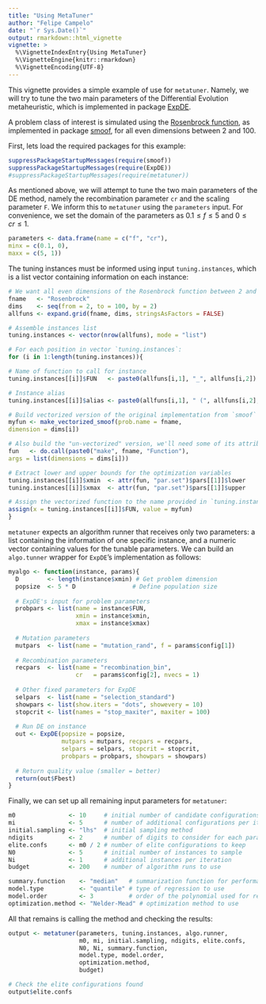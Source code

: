 ```yaml
---
title: "Using MetaTuner"
author: "Felipe Campelo"
date: "`r Sys.Date()`"
output: rmarkdown::html_vignette
vignette: >
  %\VignetteIndexEntry{Using MetaTuner}
  %\VignetteEngine{knitr::rmarkdown}
  %\VignetteEncoding{UTF-8}
---
```

  
This vignette provides a simple example of use for `metatuner`. Namely, we will 
try to tune the two main parameters of the Differential Evolution metaheuristic,
which is implemented in package 
[ExpDE](https://cran.r-project.org/package=ExpDE). 
  
A problem class of interest is simulated using the 
[Rosenbrock function](https://en.wikipedia.org/wiki/Rosenbrock_function), 
as implemented in package [smoof](https://CRAN.R-project.org/package=smoof), 
for all even dimensions between 2 and 100.
  
First, lets load the required packages for this example: 

```r
suppressPackageStartupMessages(require(smoof))
suppressPackageStartupMessages(require(ExpDE))
#suppressPackageStartupMessages(require(metatuner))
```
  
As mentioned above, we will attempt to tune the two main parameters of the DE 
method, namely the recombination parameter `cr` and the scaling parameter `F`. 
We inform this to `metatuner` using the `parameters` input. For convenience, 
we set the domain of the parameters as $0.1 \leq f \leq 5$ and 
$0 \leq cr \leq 1$.

```r
parameters <- data.frame(name = c("f", "cr"),
minx = c(0.1, 0),
maxx = c(5, 1))
```
  
The tuning instances must be informed using input `tuning.instances`, which is a
list vector containing information on each instance:

```r
# We want all even dimensions of the Rosenbrock function between 2 and 100
fname   <- "Rosenbrock"
dims    <- seq(from = 2, to = 100, by = 2)
allfuns <- expand.grid(fname, dims, stringsAsFactors = FALSE)

# Assemble instances list
tuning.instances <- vector(nrow(allfuns), mode = "list")

# For each position in vector `tuning.instances`:
for (i in 1:length(tuning.instances)){

# Name of function to call for instance
tuning.instances[[i]]$FUN   <- paste0(allfuns[i,1], "_", allfuns[i,2])

# Instance alias
tuning.instances[[i]]$alias <- paste0(allfuns[i,1], " (", allfuns[i,2], ")")

# Build vectorized version of the original implementation from `smoof`
myfun <- make_vectorized_smoof(prob.name = fname,
dimension = dims[i])

# Also build the "un-vectorized" version, we'll need some of its attributes
fun   <- do.call(paste0("make", fname, "Function"),
args = list(dimensions = dims[i]))

# Extract lower and upper bounds for the optimization variables
tuning.instances[[i]]$xmin  <- attr(fun, "par.set")$pars[[1]]$lower
tuning.instances[[i]]$xmax  <- attr(fun, "par.set")$pars[[1]]$upper

# Assign the vectorized function to the name provided in `tuning.instances`.
assign(x = tuning.instances[[i]]$FUN, value = myfun)
}
```

`metatuner` expects an algorithm runner that receives only two parameters: a 
list containing the information of one specific instance, and a numeric vector 
containing values for the tunable parameters. We can build an `algo.tunner` 
wrapper for `ExpDE`'s implementation as follows:

```r
myalgo <- function(instance, params){
  D        <- length(instance$xmin) # Get problem dimension
  popsize  <- 5 * D                # Define population size
  
  # ExpDE's input for problem parameters
  probpars <- list(name = instance$FUN,
                   xmin = instance$xmin,
                   xmax = instance$xmax)
  
  # Mutation parameters
  mutpars  <- list(name = "mutation_rand", f = params$config[1])
  
  # Recombination parameters
  recpars  <- list(name = "recombination_bin",
                   cr   = params$config[2], nvecs = 1)
  
  # Other fixed parameters for ExpDE
  selpars  <- list(name = "selection_standard")
  showpars <- list(show.iters = "dots", showevery = 10)
  stopcrit <- list(names = "stop_maxiter", maxiter = 100)
  
  # Run DE on instance
  out <- ExpDE(popsize = popsize,
               mutpars = mutpars, recpars = recpars,
               selpars = selpars, stopcrit = stopcrit,
               probpars = probpars, showpars = showpars)
  
  # Return quality value (smaller = better)
  return(out$Fbest)
}
```

Finally, we can set up all remaining input parameters for `metatuner`:

```r
m0               <- 10     # initial number of candidate configurations
mi               <- 5      # number of additional configurations per iteration
initial.sampling <- "lhs"  # initial sampling method
ndigits          <- 2      # number of digits to consider for each parameter
elite.confs      <- m0 / 2 # number of elite configurations to keep
N0               <- 5      # initial number of instances to sample
Ni               <- 1      # additional instances per iteration
budget           <- 200    # number of algorithm runs to use

summary.function    <- "median"   # summarization function for performance
model.type          <- "quantile" # type of regression to use
model.order         <- 3          # order of the polynomial used for regression
optimization.method <- "Nelder-Mead" # optimization method to use
```

All that remains is calling the method and checking the results:

```r
output <- metatuner(parameters, tuning.instances, algo.runner,
                    m0, mi, initial.sampling, ndigits, elite.confs,
                    N0, Ni, summary.function,
                    model.type, model.order,
                    optimization.method,
                    budget)
```

```r
# Check the elite configurations found
output$elite.confs
```



